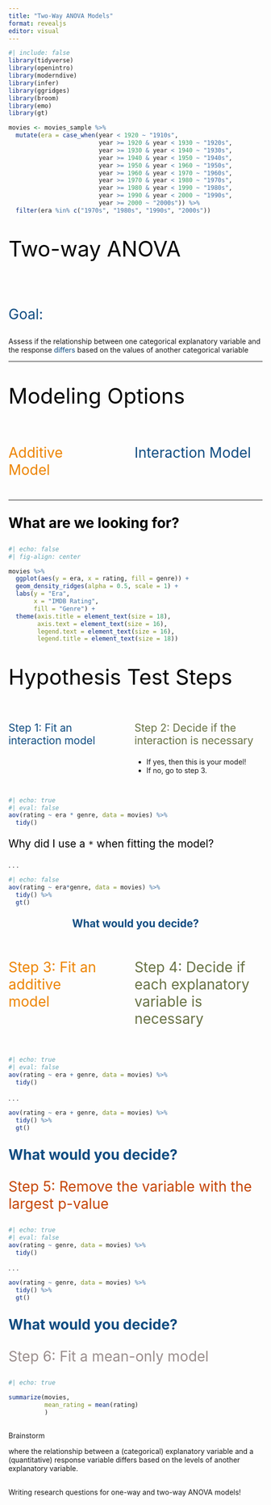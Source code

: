 ```yaml
---
title: "Two-Way ANOVA Models"
format: revealjs
editor: visual
---
```


```r
#| include: false
library(tidyverse)
library(openintro)
library(moderndive)
library(infer)
library(ggridges)
library(broom)
library(emo)
library(gt)

movies <- movies_sample %>% 
  mutate(era = case_when(year < 1920 ~ "1910s", 
                         year >= 1920 & year < 1930 ~ "1920s", 
                         year >= 1930 & year < 1940 ~ "1930s", 
                         year >= 1940 & year < 1950 ~ "1940s", 
                         year >= 1950 & year < 1960 ~ "1950s", 
                         year >= 1960 & year < 1970 ~ "1960s", 
                         year >= 1970 & year < 1980 ~ "1970s", 
                         year >= 1980 & year < 1990 ~ "1980s", 
                         year >= 1990 & year < 2000 ~ "1990s", 
                         year >= 2000 ~ "2000s")) %>% 
  filter(era %in% c("1970s", "1980s", "1990s", "2000s"))
```

::: {style="font-size: 3em; color: #000000;"}
Two-way ANOVA
:::

</br>

::: {style="font-size: 2em; color: #0F4C81;"}
Goal:
:::

Assess if the relationship between one categorical explanatory variable and the response [differs]{style="color: #0F4C81"} based on the values of another categorical variable

------------------------------------------------------------------------

::: {style="font-size: 3em; color: #000000;"}
Modeling Options
:::

::: columns
::: {.column width="40%"}
::: {style="font-size: 2em; color: #ed8402;"}
Additive Model
:::
:::

::: {.column width="5%"}
:::

::: {.column width="55%"}
::: {style="font-size: 2em; color: #0F4C81;"}
Interaction Model
:::
:::
:::

------------------------------------------------------------------------

::: {style="font-size: 2em; color: #000000;"}
**What are we looking for?**
:::

```r
#| echo: false
#| fig-align: center

movies %>% 
  ggplot(aes(y = era, x = rating, fill = genre)) + 
  geom_density_ridges(alpha = 0.5, scale = 1) +
  labs(y = "Era", 
       x = "IMDB Rating", 
       fill = "Genre") + 
  theme(axis.title = element_text(size = 18), 
        axis.text = element_text(size = 16), 
        legend.text = element_text(size = 16),
        legend.title = element_text(size = 18))
```

## 

::: {style="font-size: 3em; color: #000000;"}
Hypothesis Test Steps
:::

::: columns
::: {.column width="40%"}
::: {style="font-size: 1.5em; color: #0F4C81;"}
Step 1: Fit an interaction model
:::
:::

::: {.column width="5%"}
:::

::: {.column width="55%"}
::: {style="font-size: 1.5em; color: #687244;"}
Step 2: Decide if the interaction is necessary
:::

-   If yes, then this is your model!
-   If no, go to step 3.
:::
:::

## 

```r
#| echo: true
#| eval: false
aov(rating ~ era * genre, data = movies) %>% 
  tidy()
```

::: {style="font-size: 1.5em; color: #000000;"}
Why did I use a `*` when fitting the model?
:::

. . .

```r
#| echo: false
aov(rating ~ era*genre, data = movies) %>% 
  tidy() %>% 
  gt() 
```

<center>

::: {style="font-size: 1.5em; color: #0F4C81;"}
**What would you decide?**
:::

</center>

## 

::: columns
::: {.column width="40%"}
::: {style="font-size: 2em; color: #ed8402;"}
Step 3: Fit an additive model
:::
:::

::: {.column width="5%"}
:::

::: {.column width="55%"}
::: {style="font-size: 2em; color: #687244;"}
Step 4: Decide if each explanatory variable is necessary
:::
:::
:::

## 

```r
#| echo: true
#| eval: false
aov(rating ~ era + genre, data = movies) %>% 
  tidy()
```

. . .

```r
aov(rating ~ era + genre, data = movies) %>% 
  tidy() %>% 
  gt() 
```

::: {style="font-size: 2em; color: #0F4C81;"}
**What would you decide?**
:::

## 

::: {style="font-size: 2em; color: #c54405;"}
Step 5: Remove the variable with the largest p-value
:::

```r
#| echo: true
#| eval: false
aov(rating ~ genre, data = movies) %>% 
  tidy()
```

. . .

```r
aov(rating ~ genre, data = movies) %>% 
  tidy() %>% 
  gt() 
```

::: {style="font-size: 2em; color: #0F4C81;"}
**What would you decide?**
:::

## 

::: {style="font-size: 2em; color: #9a8e8d;"}
Step 6: Fit a mean-only model
:::

```r
#| echo: true

summarize(movies,
          mean_rating = mean(rating)
          )
```

## 

Brainstorm

where the relationship between a (categorical) explanatory variable and a (quantitative) response variable differs based on the levels of another explanatory variable.

## 

Writing research questions for one-way and two-way ANOVA models!
